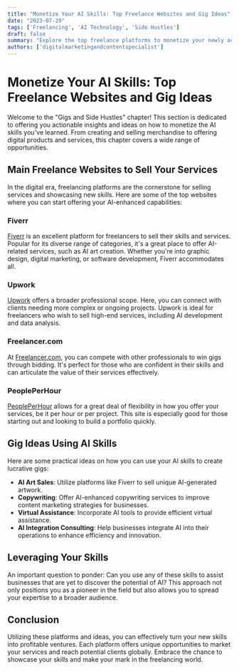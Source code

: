 ```yaml
---
title: "Monetize Your AI Skills: Top Freelance Websites and Gig Ideas"
date: "2023-07-29"
tags: ['Freelancing', 'AI Technology', 'Side Hustles']
draft: false
summary: "Explore the top freelance platforms to monetize your newly acquired AI skills and discover innovative gig ideas to boost your income."
authors: ['digitalmarketingandcontentspecialist']
---
```


# Monetize Your AI Skills: Top Freelance Websites and Gig Ideas

Welcome to the "Gigs and Side Hustles" chapter! This section is dedicated to offering you actionable insights and ideas on how to monetize the AI skills you've learned. From creating and selling merchandise to offering digital products and services, this chapter covers a wide range of opportunities.

## Main Freelance Websites to Sell Your Services

In the digital era, freelancing platforms are the cornerstone for selling services and showcasing new skills. Here are some of the top websites where you can start offering your AI-enhanced capabilities:

### Fiverr

[Fiverr](https://www.fiverr.com) is an excellent platform for freelancers to sell their skills and services. Popular for its diverse range of categories, it's a great place to offer AI-related services, such as AI art creation. Whether you're into graphic design, digital marketing, or software development, Fiverr accommodates all.

### Upwork

[Upwork](https://www.upwork.com) offers a broader professional scope. Here, you can connect with clients needing more complex or ongoing projects. Upwork is ideal for freelancers who wish to sell high-end services, including AI development and data analysis.

### Freelancer.com

At [Freelancer.com](https://www.freelancer.com), you can compete with other professionals to win gigs through bidding. It's perfect for those who are confident in their skills and can articulate the value of their services effectively.

### PeoplePerHour

[PeoplePerHour](https://www.peopleperhour.com) allows for a great deal of flexibility in how you offer your services, be it per hour or per project. This site is especially good for those starting out and looking to build a portfolio quickly.

## Gig Ideas Using AI Skills

Here are some practical ideas on how you can use your AI skills to create lucrative gigs:

- **AI Art Sales**: Utilize platforms like Fiverr to sell unique AI-generated artwork.
- **Copywriting**: Offer AI-enhanced copywriting services to improve content marketing strategies for businesses.
- **Virtual Assistance**: Incorporate AI tools to provide efficient virtual assistance.
- **AI Integration Consulting**: Help businesses integrate AI into their operations to enhance efficiency and innovation.

## Leveraging Your Skills

An important question to ponder: Can you use any of these skills to assist businesses that are yet to discover the potential of AI? This approach not only positions you as a pioneer in the field but also allows you to spread your expertise to a broader audience.

## Conclusion

Utilizing these platforms and ideas, you can effectively turn your new skills into profitable ventures. Each platform offers unique opportunities to market your services and reach potential clients globally. Embrace the chance to showcase your skills and make your mark in the freelancing world.

